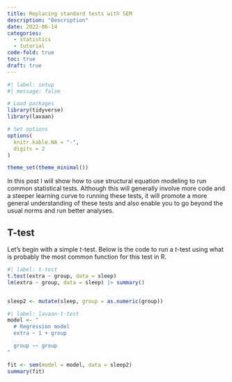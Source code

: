 ```yaml
---
title: Replacing standard tests with SEM
description: "Description"
date: 2022-06-14
categories:
  - statistics
  - tutorial
code-fold: true
toc: true
draft: true
---
```


```r
#| label: setup
#| message: false

# Load packages
library(tidyverse)
library(lavaan)

# Set options
options(
  knitr.kable.NA = "-", 
  digits = 2
)

theme_set(theme_minimal())
```

In this post I will show how to use structural equation modeling to run common statistical tests. Although this will generally involve more code and a steeper learning curve to running these tests, it will promote a more general understanding of these tests and also enable you to go beyond the usual norms and run better analyses.

## T-test

Let's begin with a simple *t*-test. Below is the code to run a *t*-test using what is probably the most common function for this test in R.

```r
#| label: t-test
t.test(extra ~ group, data = sleep)
lm(extra ~ group, data = sleep) |> summary()


sleep2 <- mutate(sleep, group = as.numeric(group))
```

```r
#| label: lavaan-t-test
model <- "
  # Regression model
  extra ~ 1 + group

  group ~~ group
"

fit <- sem(model = model, data = sleep2)
summary(fit)
```
